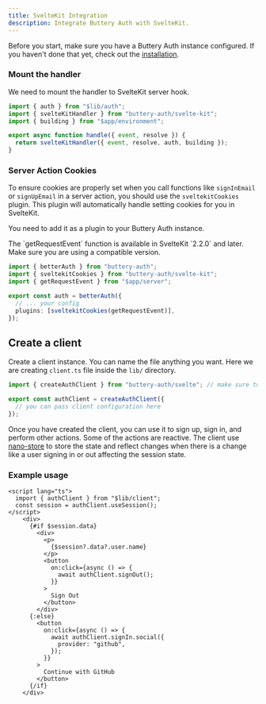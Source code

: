 ```yaml
---
title: SvelteKit Integration
description: Integrate Buttery Auth with SvelteKit.
---
```


Before you start, make sure you have a Buttery Auth instance configured. If you haven't done that yet, check out the [installation](/docs/installation).

### Mount the handler

We need to mount the handler to SvelteKit server hook.

```ts title="hooks.server.ts"
import { auth } from "$lib/auth";
import { svelteKitHandler } from "buttery-auth/svelte-kit";
import { building } from "$app/environment";

export async function handle({ event, resolve }) {
  return svelteKitHandler({ event, resolve, auth, building });
}
```

### Server Action Cookies

To ensure cookies are properly set when you call functions like `signInEmail` or `signUpEmail` in a server action, you should use the `sveltekitCookies` plugin. This plugin will automatically handle setting cookies for you in SvelteKit.

You need to add it as a plugin to your Buttery Auth instance.

<Callout>
  The `getRequestEvent` function is available in SvelteKit `2.2.0` and later.
  Make sure you are using a compatible version.
</Callout>

```ts title="lib/auth.ts"
import { betterAuth } from "buttery-auth";
import { sveltekitCookies } from "buttery-auth/svelte-kit";
import { getRequestEvent } from "$app/server";

export const auth = betterAuth({
  // ... your config
  plugins: [sveltekitCookies(getRequestEvent)],
});
```

## Create a client

Create a client instance. You can name the file anything you want. Here we are creating `client.ts` file inside the `lib/` directory.

```ts title="auth-client.ts"
import { createAuthClient } from "buttery-auth/svelte"; // make sure to import from buttery-auth/svelte

export const authClient = createAuthClient({
  // you can pass client configuration here
});
```

Once you have created the client, you can use it to sign up, sign in, and perform other actions.
Some of the actions are reactive. The client use [nano-store](https://github.com/nanostores/nanostores) to store the state and reflect changes when there is a change like a user signing in or out affecting the session state.

### Example usage

```svelte
<script lang="ts">
  import { authClient } from "$lib/client";
  const session = authClient.useSession();
</script>
    <div>
      {#if $session.data}
        <div>
          <p>
            {$session?.data?.user.name}
          </p>
          <button
            on:click={async () => {
              await authClient.signOut();
            }}
          >
            Sign Out
          </button>
        </div>
      {:else}
        <button
          on:click={async () => {
            await authClient.signIn.social({
              provider: "github",
            });
          }}
        >
          Continue with GitHub
        </button>
      {/if}
    </div>
```
